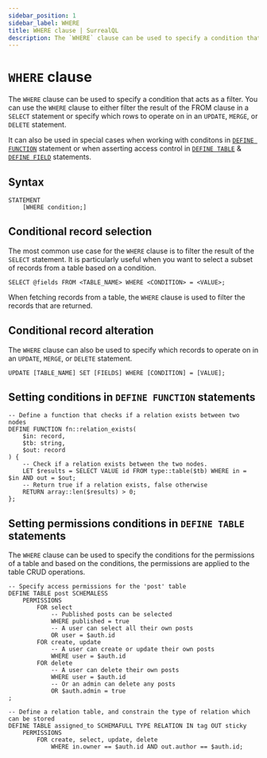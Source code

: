```yaml
---
sidebar_position: 1
sidebar_label: WHERE
title: WHERE clause | SurrealQL
description: The `WHERE` clause can be used to specify a condition that acts as a filter. 
---
```


# `WHERE` clause

The `WHERE` clause can be used to specify a condition that acts as a filter. You can use the `WHERE` clause to either filter the result of the FROM clause in a `SELECT` statement or specify which rows to operate on in an `UPDATE`, `MERGE`, or `DELETE` statement.

It can also be used in special cases when working with conditons in [`DEFINE FUNCTION`](/docs/surrealql/statements/define/access) statement or when asserting access control in [`DEFINE TABLE`](/docs/surrealql/statements/define/table) & [`DEFINE FIELD`](/docs/surrealql/statements/define/field) statements.

## Syntax

```syntax title="Clause Syntax"
STATEMENT
    [WHERE condition;]

```

## Conditional record selection

The most common use case for the `WHERE` clause is to filter the result of the `SELECT` statement. It is particularly useful when you want to select a subset of records from a table based on a condition.

```surql
SELECT @fields FROM <TABLE_NAME> WHERE <CONDITION> = <VALUE>;
```

When fetching records from a table, the `WHERE` clause is used to filter the records that are returned.

## Conditional record alteration

The `WHERE` clause can also be used to specify which records to operate on in an `UPDATE`, `MERGE`, or `DELETE` statement.

```surql
UPDATE [TABLE_NAME] SET [FIELDS] WHERE [CONDITION] = [VALUE];
```


## Setting conditions in `DEFINE FUNCTION` statements

```surql
-- Define a function that checks if a relation exists between two nodes
DEFINE FUNCTION fn::relation_exists(
	$in: record,
	$tb: string,
	$out: record
) {
	-- Check if a relation exists between the two nodes.
	LET $results = SELECT VALUE id FROM type::table($tb) WHERE in = $in AND out = $out;
	-- Return true if a relation exists, false otherwise
    RETURN array::len($results) > 0;
};
```

## Setting permissions conditions in `DEFINE TABLE` statements 

The `WHERE` clause can be used to specify the conditions for the permissions of a table and based on the conditions, the permissions are applied to the table CRUD operations.

```surql
-- Specify access permissions for the 'post' table
DEFINE TABLE post SCHEMALESS
	PERMISSIONS
		FOR select
			-- Published posts can be selected
			WHERE published = true
			-- A user can select all their own posts
			OR user = $auth.id
		FOR create, update
			-- A user can create or update their own posts
			WHERE user = $auth.id
		FOR delete
			-- A user can delete their own posts
			WHERE user = $auth.id
			-- Or an admin can delete any posts
			OR $auth.admin = true
;
```

```surql
-- Define a relation table, and constrain the type of relation which can be stored
DEFINE TABLE assigned_to SCHEMAFULL TYPE RELATION IN tag OUT sticky
    PERMISSIONS
        FOR create, select, update, delete
            WHERE in.owner == $auth.id AND out.author == $auth.id;
```